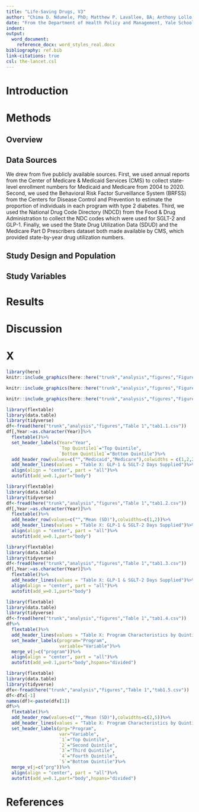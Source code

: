 ```yaml
---
title: "Life-Saving Drugs, V3"
author: "Chima D. Ndumele, PhD; Matthew P. Lavallee, BA; Anthony Lollo, PhD; Joseph S. Ross, MD,MS; Erica Spatz, PhD; Mark Schlesinger, PhD; Reza Yousebi, PhD; and Jacob Wallace, PhD;"
date: "From the Department of Health Policy and Management, Yale School of Public Health (Ndumele, Lavallee, Lollo, Ross, Schlesinger, Yousebi, Wallace); the Tobin Center for Economic Policy, Yale University (Lavallee); Center for Outcomes Research and Evaluation, Yale-New Haven Hospital (Ross, Spatz); Section of General Internal Medicine (Ross) and Section of Cardiology(Spatz),and  Yale School of Medicine; all in New Haven, Connecticut"
indent:
output: 
  word_document:
    reference_docx: word_styles_real.docx
bibliography: ref.bib
link-citations: true
csl: the-lancet.csl
---
```

\newpage
# Introduction
# Methods

## Overview

## Data Sources 

We drew from five publicly available sources. First, we used annual reports from the Center of Medicare & Medicaid Services (CMS) to collect state-level enrollment numbers for Medicaid and Medicare from 2004 to 2020. Second, we used the Behavioral Risk Factor Surveillance System (BRFSS) from the Centers for Disease Control and Prevention to estimate the proportion of individuals in each program with type 2 diabetes. Third, we used the National Drug Code Directory (NDCD) from the Food & Drug Administration to collect the NDC codes which were used for SGLT-2 and GLP-1. Finally, we used the State Drug Utilization Data (SDUD) and the Medicare Part D Prescribers dataset both made available by CMS, which provided state-by-year drug utilization numbers.

## Study Design and Population
## Study Variables
# Results
# Discussion
# X
```r
library(here)
knitr::include_graphics(here::here("trunk","analysis","figures","Figure 1","fig1.3.png"))
```

```r
knitr::include_graphics(here::here("trunk","analysis","figures","Figure 3","fig3.2.png"))
```

```r
knitr::include_graphics(here::here("trunk","analysis","figures","Figure 2","fig2.2.png"))
```


```r
library(flextable)
library(data.table)
library(tidyverse)
df<-fread(here("trunk","analysis","figures","Table 1","tab1.1.csv"))
df[,Year:=as.character(Year)]%>%
  flextable()%>%
  set_header_labels(Year="Year",
                    `Top Quintile1`="Top Quintile",
                    `Bottom Quintile1`="Bottom Quintile")%>%
  add_header_row(values=c("","Medicaid","Medicare"),colwidths = c(1,2,2))%>%
  add_header_lines(values = "Table X: GLP-1 & SGLT-2 Days Supplied")%>%
  align(align = "center", part = "all")%>%
  autofit(add_w=0.1,part="body")
```
\newpage 
```r
library(flextable)
library(data.table)
library(tidyverse)
df<-fread(here("trunk","analysis","figures","Table 1","tab1.2.csv"))
df[,Year:=as.character(Year)]%>%
  flextable()%>%
  add_header_row(values=c("","Mean (SD)"),colwidths=c(1,2))%>%
  add_header_lines(values = "Table X: GLP-1 & SGLT-2 Days Supplied")%>%
  align(align = "center", part = "all")%>%
  autofit(add_w=0.1,part="body")
```
\newpage 
```r
library(flextable)
library(data.table)
library(tidyverse)
df<-fread(here("trunk","analysis","figures","Table 1","tab1.3.csv"))
df[,Year:=as.character(Year)]%>%
  flextable()%>%
  add_header_lines(values = "Table X: GLP-1 & SGLT-2 Days Supplied")%>%
  align(align = "center", part = "all")%>%
  autofit(add_w=0.1,part="body")
```
\newpage 
```r
library(flextable)
library(data.table)
library(tidyverse)
df<-fread(here("trunk","analysis","figures","Table 1","tab1.4.csv"))
df%>%
  flextable()%>%
  add_header_lines(values = "Table X: Program Characteristics by Quintile")%>%
  set_header_labels(program="Program",
                    variable="Variable")%>%
  merge_v(j=c("program"))%>%
  align(align = "center", part = "all")%>%
  autofit(add_w=0.1,part="body",hspans="divided")
```
\newpage 
```r
library(flextable)
library(data.table)
library(tidyverse)
dfx<-fread(here("trunk","analysis","figures","Table 1","tab1.5.csv"))
df<-dfx[-1]
names(df)<-paste(dfx[1])
df%>%
  flextable()%>%
  add_header_row(values=c("","Mean (SD)"),colwidths=c(2,5))%>%
  add_header_lines(values = "Table X: Program Characteristics by Quintile")%>%
  set_header_labels(prg="Program",
                    var="Variable",
                    `1`="Top Quintile",
                    `2`="Second Quintile",
                    `3`="Third Quintile",
                    `4`="Fourth Quintile",
                    `5`="Bottom Quintile")%>%
  merge_v(j=c("prg"))%>%
  align(align = "center", part = "all")%>%
  autofit(add_w=0.1,part="body",hspans="divided")
```

\newpage

# References